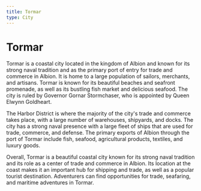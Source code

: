 ```yaml
---
title: Tormar
type: City
---
```


# Tormar

Tormar is a coastal city located in the kingdom of Albion and known for its
strong naval tradition and as the primary port of entry for trade and commerce
in Albion. It is home to a large population of sailors, merchants, and artisans.
Tormar is known for its beautiful beaches and seafront promenade, as well as its
bustling fish market and delicious seafood. The city is ruled by Governor Gornar
Stormchaser, who is appointed by Queen Elwynn Goldheart.

The Harbor District is where the majority of the city's trade and commerce takes
place, with a large number of warehouses, shipyards, and docks. The city has a
strong naval presence with a large fleet of ships that are used for trade,
commerce, and defense. The primary exports of Albion through the port of Tormar
include fish, seafood, agricultural products, textiles, and luxury goods.

Overall, Tormar is a beautiful coastal city known for its strong naval tradition
and its role as a center of trade and commerce in Albion. Its location at the
coast makes it an important hub for shipping and trade, as well as a popular
tourist destination. Adventurers can find opportunities for trade, seafaring,
and maritime adventures in Tormar.
